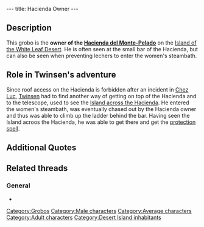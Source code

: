 ---
title: Hacienda Owner
---

{{Character|
Name=Hacienda owner|
Image=Hacienda_owner.jpg|
Race=[[Grobo]]|
Gender=Male|
Size=Medium|
Age=Adult}}

{{Quote|
Quote=These Esmers are pretty chummy, buying drinks for everybody. They even buy them for the wizards. I still keep an eye on the women's steambath, though... The first one who goes in there will have to deal with me<nowiki>!!</nowiki>|
Character=Hacienda owner}}

==Description==
This grobo is the '''owner of the [[Hacienda del Monte-Pelado]]''' on the [[Island of the White Leaf Desert]]. He is often seen at the small bar of the Hacienda, but can also be seen when preventing lechers to enter the women's steambath.

==Role in Twinsen's adventure==
Since roof access on the Hacienda is forbidden after an incident in [[Chez Luc]], [[Twinsen]] had to find another way of getting on top of the Hacienda and to the telescope, used to see the [[Island across the Hacienda]]. He entered the women's steambath, was eventually chased out by the Hacienda owner and thus was able to climb up the ladder behind the bar. Having seen the Island acroos the Hacienda, he was able to get there and get the [[protection spell]].

==Additional Quotes==
{{Quote|
Quote=Sorry, but I've forbidden roof access since my colleague from Citadel Island had legal issues with a customer who took a bad dive in the cellar of his bar!|
Character=Hacienda owner}}
{{Quote|
Quote=It's depressing. There's nobody left, so obviously business is down. Then the Esmers come and shut my Turkish bath down. I don't get it!|
Character=Hacienda owner}}
{{Quote|
Quote=Unbelievable, the Esmers think they own the place. Their space shuttles come and go through Bald Mountain, it's like they have an anthill underneath<nowiki>!!</nowiki>|
Character=Hacienda owner}}

==Related threads==
===General===
* {{thread|id=6203|title=another thing...}}

[[Category:Grobos]]
[[Category:Male characters]]
[[Category:Average characters]]
[[Category:Adult characters]]
[[Category:Desert Island inhabitants]]